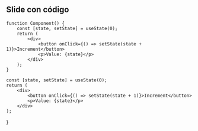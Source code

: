 ## Slide con código

```tsx {highlight: '1..2'}
function Component() {
	const [state, setState] = useState(0);
	return (
		<div>
			<button onClick={() => setState(state + 1)}>Increment</button>
			<p>Value: {state}</p>
		</div>
	);
}
```

	const [state, setState] = useState(0);
	return (
		<div>
			<button onClick={() => setState(state + 1)}>Increment</button>
			<p>Value: {state}</p>
		</div>
	);
}

<div className="m-4 p-2 border-red-600 border-solid border-2">
	<Component />
</div>
